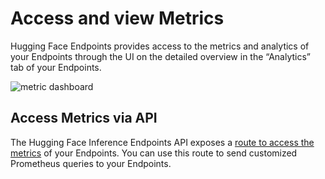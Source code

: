 # Access and view Metrics

Hugging Face Endpoints provides access to the metrics and analytics of your Endpoints through the UI on the detailed overview in the “Analytics” tab of your Endpoints. 

<img src="https://raw.githubusercontent.com/huggingface/hf-endpoints-documentation/main/assets/10_metric.png" alt="metric dashboard" />

## Access Metrics via API

The Hugging Face Inference Endpoints API exposes a [route to access the metrics](/docs/inference-endpoints//guides/api_reference#getendpointmetrics) of your Endpoints. You can use this route to send customized Prometheus queries to your Endpoints.